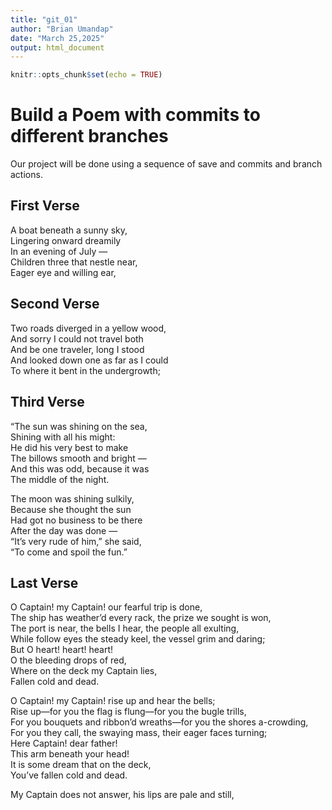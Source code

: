 ```yaml
---
title: "git_01"
author: "Brian Umandap"
date: "March 25,2025"
output: html_document
---
```


```r
knitr::opts_chunk$set(echo = TRUE)
```
# Build a Poem with commits to different branches
Our project will be done using a sequence of save and commits and branch actions.
<!-- Do not modify or change any text in "!--" bracketed areas such as this --- these are instructions to
you, if you change any of this the git program will notice it and compromise your git merging strategy !-->

## First Verse 
<!--Put the first five lines of a poem by Lewis Carrol in this section!-->
A boat beneath a sunny sky,  
Lingering onward dreamily  
In an evening of July —  
Children three that nestle near,  
Eager eye and willing ear,  
  
## Second Verse
<!--Put the first five lines of a poem by Robert Frost here!-->
Two roads diverged in a yellow wood,  
And sorry I could not travel both  
And be one traveler, long I stood  
And looked down one as far as I could  
To where it bent in the undergrowth;  
  
## Third Verse
<!--Put the first two verses of The Walrus and the Carpenter here!-->
"The sun was shining on the sea,  
      Shining with all his might:  
He did his very best to make  
      The billows smooth and bright —  
And this was odd, because it was  
      The middle of the night.  

The moon was shining sulkily,  
      Because she thought the sun  
Had got no business to be there  
      After the day was done —  
"It's very rude of him," she said,  
      "To come and spoil the fun."  
      
## Last Verse
<!--Put a short poem you created using chatGPT of 20 to 30 lines,here!-->
O Captain! my Captain! our fearful trip is done,  
The ship has weather’d every rack, the prize we sought is won,  
The port is near, the bells I hear, the people all exulting,  
While follow eyes the steady keel, the vessel grim and daring;  
                         But O heart! heart! heart!  
                            O the bleeding drops of red,  
                               Where on the deck my Captain lies,  
                                  Fallen cold and dead.  

O Captain! my Captain! rise up and hear the bells;  
Rise up—for you the flag is flung—for you the bugle trills,  
For you bouquets and ribbon’d wreaths—for you the shores a-crowding,  
For you they call, the swaying mass, their eager faces turning;  
                         Here Captain! dear father!  
                            This arm beneath your head!  
                               It is some dream that on the deck,  
                                 You’ve fallen cold and dead.  

My Captain does not answer, his lips are pale and still,